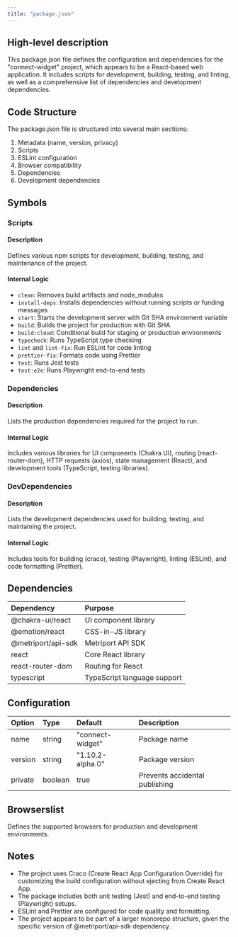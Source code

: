 ```yaml
---
title: "package.json"
---
```


## High-level description
This package.json file defines the configuration and dependencies for the "connect-widget" project, which appears to be a React-based web application. It includes scripts for development, building, testing, and linting, as well as a comprehensive list of dependencies and development dependencies.

## Code Structure
The package.json file is structured into several main sections:
1. Metadata (name, version, privacy)
2. Scripts
3. ESLint configuration
4. Browser compatibility
5. Dependencies
6. Development dependencies

## Symbols

### Scripts
#### Description
Defines various npm scripts for development, building, testing, and maintenance of the project.

#### Internal Logic
- `clean`: Removes build artifacts and node_modules
- `install-deps`: Installs dependencies without running scripts or funding messages
- `start`: Starts the development server with Git SHA environment variable
- `build`: Builds the project for production with Git SHA
- `build:cloud`: Conditional build for staging or production environments
- `typecheck`: Runs TypeScript type checking
- `lint` and `lint-fix`: Run ESLint for code linting
- `prettier-fix`: Formats code using Prettier
- `test`: Runs Jest tests
- `test:e2e`: Runs Playwright end-to-end tests

### Dependencies
#### Description
Lists the production dependencies required for the project to run.

#### Internal Logic
Includes various libraries for UI components (Chakra UI), routing (react-router-dom), HTTP requests (axios), state management (React), and development tools (TypeScript, testing libraries).

### DevDependencies
#### Description
Lists the development dependencies used for building, testing, and maintaining the project.

#### Internal Logic
Includes tools for building (craco), testing (Playwright), linting (ESLint), and code formatting (Prettier).

## Dependencies
| Dependency | Purpose |
|:-----------|:--------|
| @chakra-ui/react | UI component library |
| @emotion/react | CSS-in-JS library |
| @metriport/api-sdk | Metriport API SDK |
| react | Core React library |
| react-router-dom | Routing for React |
| typescript | TypeScript language support |

## Configuration
| Option | Type | Default | Description |
|:-------|:-----|:--------|:------------|
| name | string | "connect-widget" | Package name |
| version | string | "1.10.2-alpha.0" | Package version |
| private | boolean | true | Prevents accidental publishing |

## Browserslist
Defines the supported browsers for production and development environments.

## Notes
- The project uses Craco (Create React App Configuration Override) for customizing the build configuration without ejecting from Create React App.
- The package includes both unit testing (Jest) and end-to-end testing (Playwright) setups.
- ESLint and Prettier are configured for code quality and formatting.
- The project appears to be part of a larger monorepo structure, given the specific version of @metriport/api-sdk dependency.